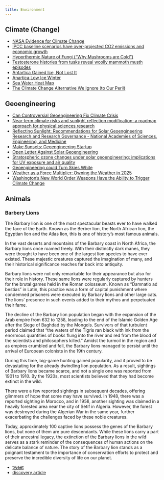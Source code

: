```yaml
---
title: Environment
---
```


## Climate (Change)

- [NASA Evidence for Climate Change](https://climate.nasa.gov/evidence/)
- [IPCC baseline scenarios have over-projected CO2 emissions and economic growth](https://iopscience.iop.org/article/10.1088/1748-9326/abcdd2/pdf)
- [Hyporthermic Nature of Fungi ("Why Mushrooms are Cold")](https://www.pnas.org/doi/abs/10.1073/pnas.2221996120)
- [Testosterone histories from tusks reveal woolly mammoth musth episodes](https://twitter.com/pplpleasr1)
- [Antartica Gained Ice, Not Lost It](https://notrickszone.com/2023/06/05/scientists-caught-inflating-antarctic-ice-losses-3000-more-than-observations/)
- [Anartica Low Ice Winter](https://www.iflscience.com/antarcticas-low-ice-winter-should-only-happen-once-every-13-billion-years-69986)
- [Sea Water Heat Map](https://coralreefwatch.noaa.gov/product/5km/index_5km_hs.php)
- [The Climate Change Alternative We Ignore (to Our Peril)](https://theethicalskeptic.com/tag/core-exothermic-cycle/#:~:text=The%20Exothermic%20Core%20Theory%20of,speed%20up%20in%20Earth's%20rotation.)


## Geoengineering

- [Can Controversial Geoengineering Fix Climate Crisis](https://www.theguardian.com/environment/2022/dec/25/can-controversial-geoengineering-fix-climate-crisis)
- [Near-term climate risks and sunlight reflection modification: a roadmap approach for physical sciences research](https://link.springer.com/article/10.1007/s10584-022-03446-4)
- [Reflecting Sunlight: Recommendations for Solar Geoengineering Research and Research Governance - National Academies of Sciences, Engineering, and Medicine](https://nap.nationalacademies.org/read/25762/chapter/1#v)
- [Make Sunsets: Geoengineering Startup](https://makesunsets.com/)
- [Open Letter Against Solar Geoengineering](https://www.solargeoeng.org/non-use-agreement/open-letter/)
- [Stratospheric ozone changes under solar geoengineering: implications for UV exposure and air quality](https://acp.copernicus.org/articles/16/4191/2016/acp-16-4191-2016.pdf)
- [Geoengineering could Turn Skies White](https://www.scientificamerican.com/article/geoengineering-could-turn-skies-white/)
- [Weather as a Force Multiplier: Owning the Weather in 2025](https://www.geoengineeringwatch.org/documents/vol3ch15.pdf)
- [Washington's New World Order Weapons Have the Ability to Trigger Climate Change](https://archives.globalresearch.ca/articles/CHO201A.html)

## Animals

### Barbery Lions

The Barbary lion is one of the most spectacular beasts ever to have walked the face of the Earth. Known as the Berber lion, the North African lion, the Egyptian lion and the Atlas lion, this is one of history’s most famous animals. 

In the vast deserts and mountains of the Barbary coast in North Africa, the Barbary lions once roamed freely. With their distinctly dark manes, they were thought to have been one of the largest lion species to have ever existed. These majestic creatures captured the imagination of many, and their historical significance reaches far back into antiquity.

Barbary lions were not only remarkable for their appearance but also for their role in history. These same lions were regularly captured by hunters for the brutal games held in the Roman colosseum. Known as "Damnatio ad bestias" in Latin, this practice was a form of capital punishment where condemned prisoners were executed by Barbary lions and other large cats. The lions' presence in such events added to their mythos and perpetuated their fame.

The decline of the Barbary lion population began with the expansion of the Arab empire from 632 to 1258, leading to the end of the Islamic Golden Age after the Siege of Baghdad by the Mongols. Survivors of that turbulent period claimed that "the waters of the Tigris ran black with ink from the enormous quantities of books flung into the river and red from the blood of the scientists and philosophers killed." Amidst the turmoil in the region and as empires crumbled and fell, the Barbary lions managed to persist until the arrival of European colonists in the 19th century.

During this time, big-game hunting gained popularity, and it proved to be devastating for the already dwindling lion population. As a result, sightings of Barbary lions became scarce, and not a single one was reported from 1901 to 1910. By the 1920s, most scientists believed that they had become extinct in the wild.

There were a few reported sightings in subsequent decades, offering glimmers of hope that some may have survived. In 1948, there was a reported sighting in Morocco, and in 1958, another sighting was claimed in a heavily forested area near the city of Sétif in Algeria. However, the forest was destroyed during the Algerian War in the same year, further exacerbating the challenges faced by these noble creatures.

Today, approximately 100 captive lions possess the genes of the Barbary lions, but none of them are pure descendants. While these lions carry a part of their ancestral legacy, the extinction of the Barbary lions in the wild serves as a stark reminder of the consequences of human actions on the delicate balance of nature. The story of the Barbary lion stands as a poignant testament to the importance of conservation efforts to protect and preserve the incredible diversity of life on our planet.

- [tweet](https://twitter.com/historyinmemes/status/1688015800773263360?s=20)
- [discovery article](https://www.discoveryuk.com/big-cats/barbary-lion-facts-habitat-and-diet/)
